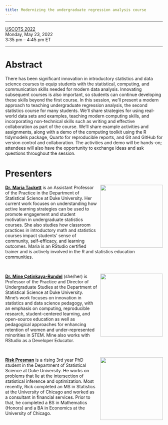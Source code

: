 ```yaml
---
title: Modernizing the undergraduate regression analysis course
---
```


------------------------------------------------------------------------

[USCOTS 2022](https://causeweb.org/cause/ecots/ecots22/program/breakout/6)\
Monday, May 23, 2022\
3:35 pm -- 4:45 pm ET

------------------------------------------------------------------------

# Abstract

There has been significant innovation in introductory statistics and data science courses to equip students with the statistical, computing, and communication skills needed for modern data analysis.
Innovating subsequent courses is also important, so students can continue developing these skills beyond the first course.
In this session, we'll present a modern approach to teaching undergraduate regression analysis, the second statistics course for many students.
We'll share strategies for using real-world data sets and examples, teaching modern computing skills, and incorporating non-technical skills such as writing and effective collaboration as part of the course.
We'll share example activities and assignments, along with a demo of the computing toolkit using the R tidymodels package, Quarto for reproducible reports, and Git and GitHub for version control and collaboration.
The activities and demo will be hands-on; attendees will also have the opportunity to exchange ideas and ask questions throughout the session.

# Presenters

![](images/maria.png){style="float:right;padding: 0 0 0 10px;" fig-alt="Headshot of Dr. Maria Tackett" width="200"}

[**Dr. Maria Tackett**](https://mariatackett.net) is an Assistant Professor of the Practice in the Department of Statistical Science at Duke University.
Her current work focuses on understanding how active learning strategies can be used to promote engagement and student motivation in undergraduate statistics courses.
She also studies how classroom practices in introductory math and statistics courses impact students' sense of community, self-efficacy, and learning outcomes.
Maria is an RStudio certified trainer and is actively involved in the R and statistics education communities.

<br>

![](images/mine.png){style="float:right;padding: 0 0 0 10px;" fig-alt="Headshot of Dr. Mine Çetinkaya-Rundel" width="200"}

[**Dr. Mine Çetinkaya-Rundel**](http://mine-cr.com/) (she/her) is Professor of the Practice and Director of Undergraduate Studies at the Department of Statistical Science at Duke University.
Mine's work focuses on innovation in statistics and data science pedagogy, with an emphasis on computing, reproducible research, student-centered learning, and open-source education as well as pedagogical approaches for enhancing retention of women and under-represented minorities in STEM.
Mine also works with RStudio as a Developer Educator.

<br>

![](images/rick.png){style="float:right;padding: 0 0 0 10px;" fig-alt="Headshot of Rick Presman" width="200"}

[**Risk Presman**]() is a rising 3rd year PhD student in the Department of Statistical Science at Duke University.
He works on problems that lie at the intersection of statistical inference and optimization.
Most recently, Rick completed an MS in Statistics at the University of Chicago and worked as a consultant in financial services.
Prior to that, he completed a BS in Mathematics (Honors) and a BA in Economics at the University of Chicago.
